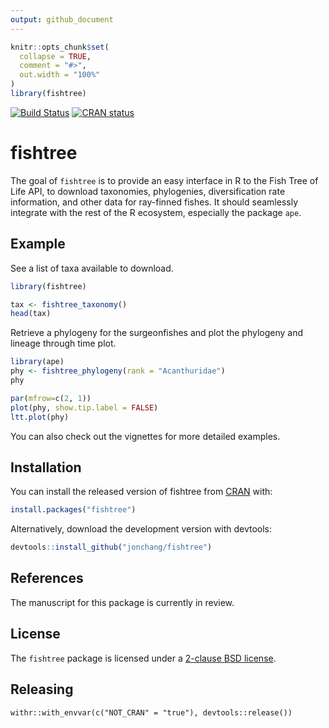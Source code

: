 ```yaml
---
output: github_document
---
```


<!-- README.md is generated from README.Rmd. Please edit that file -->

```r
knitr::opts_chunk$set(
  collapse = TRUE,
  comment = "#>",
  out.width = "100%"
)
library(fishtree)
```

[![Build Status](https://travis-ci.com/jonchang/fishtree.svg?token=CAAYReeKsDcnZM7jk2wY&branch=master)](https://travis-ci.com/jonchang/fishtree)
[![CRAN status](https://www.r-pkg.org/badges/version/fishtree)](https://cran.r-project.org/package=fishtree)

# fishtree

The goal of `fishtree` is to provide an easy interface in R to the Fish Tree of Life API, to download taxonomies, phylogenies, diversification rate information, and other data for ray-finned fishes. It should seamlessly integrate with the rest of the R ecosystem, especially the package `ape`.

## Example

See a list of taxa available to download.

```r
library(fishtree)

tax <- fishtree_taxonomy()
head(tax)
```

Retrieve a phylogeny for the surgeonfishes and plot the phylogeny and lineage through time plot.

```r
library(ape)
phy <- fishtree_phylogeny(rank = "Acanthuridae")
phy
```

```r
par(mfrow=c(2, 1))
plot(phy, show.tip.label = FALSE)
ltt.plot(phy)
```

You can also check out the vignettes for more detailed examples.

## Installation

You can install the released version of fishtree from [CRAN](https://CRAN.R-project.org) with:

```r
install.packages("fishtree")
```

Alternatively, download the development version with devtools:

```r
devtools::install_github("jonchang/fishtree")
```

## References

The manuscript for this package is currently in review.

## License

The `fishtree` package is licensed under a [2-clause BSD license](https://opensource.org/licenses/BSD-2-Clause).

## Releasing

```
withr::with_envvar(c("NOT_CRAN" = "true"), devtools::release())
```

